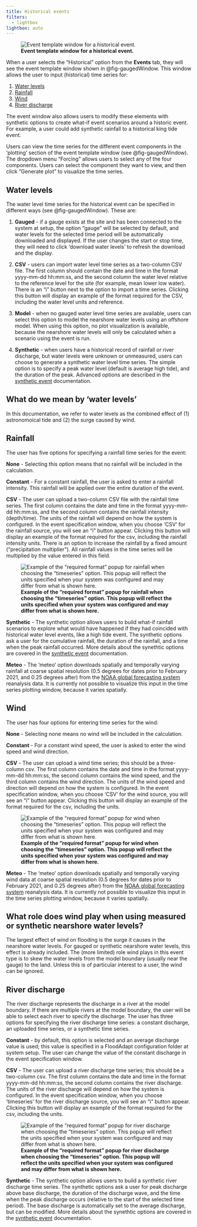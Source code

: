 ```yaml
---
title: Historical events
filters:
  - lightbox
lightbox: auto
---
```

<!-- ::: {.callout-tip}
## Watch our video - historical event using gauged water levels
Don't feel like reading? No problem! Check out our video about how to add a historical (gauged) event in FloodAdapt.
{{< video https://www.youtube.com/watch?v=Tq136q3Ke4o?rel=0 >}}
:::
-->
![**Event template window for a historical event.**](../../../_static/images/popup_gaugedEventWindow.jpg){#fig-gaugedWindow}

When a user selects the “Historical” option from the **Events** tab, they will see the event template window shown in @fig-gaugedWindow. This window allows the user to input (historical) time series for:

(1) [Water levels](#water-levels)
(2) [Rainfall](#rainfall)
(3) [Wind](#wind)
(4) [River discharge](#river-discharge)

The event window also allows users to modify these elements with synthetic options to create what-if event scenarios around a historic event. For example, a user could add synthetic rainfall to a historical king tide event.

Users can view the time series for the different event components in the 'plotting' section of the event template window (see @fig-gaugedWindow). The dropdown menu "Forcing" allows users to select any of the four components. Users can select the component they want to view, and then click "Generate plot" to visualize the time series.

## Water levels

The water level time series for the historical event can be specified in different ways (see @fig-gaugedWindow). These are:

1. **Gauged** - if a gauge exists at the site and has been connected to the system at setup, the option "gauge" will be selected by default, and water levels for the selected time period will be automatically downloaded and displayed. If the user changes the start or stop time, they will need to click 'download water levels' to refresh the download and the display.

2. **CSV** - users can import water level time series as a two-column CSV file. The first column should contain the date and time in the format yyyy-mm-dd hh:mm:ss, and the second column the water level relative to the reference level for the site (for example, mean lower low water). There is an "i" button next to the option to import a time series. Clicking this button will display an example of the format required for the CSV, including the water level units and reference.

3. **Model** - when no gauged water level time series are available, users can select this option to model the nearshore water levels using an offshore model. When using this option, no plot visualization is available, because the nearshore water levels will only be calculated when a scenario using the event is run.

4. **Synthetic** - when users have a historical record of rainfall or river discharge, but water levels were unknown or unmeasured, users can choose to generate a synthetic water level time series. The simple option is to specify a peak water level (default is average high tide), and the duration of the peak. Advanced options are described in the [synthetic event](../synthetic_events.qmd) documentation.

::: {.callout-note}
## What do we mean by 'water levels'
In this documentation, we refer to water levels as the combined effect of (1) astronomoical tide and (2) the surge caused by wind.
:::

<!--[**Example of the "required format" popup for water levels when choosing the "timeseries" option. This popup will reflect the units specified when your system was configured and may differ from what is shown here.**](../../../_static/images/events_waterLevel_TSformat.png){fig-align=left #fig-gaugedWindow_format}
-->
## Rainfall
The user has five options for specifying a rainfall time series for the event:

**None** - Selecting this option means that no rainfall will be included in the calculation.

**Constant** - For a constant rainfall, the user is asked to enter a rainfall intensity. This rainfall will be applied over the entire duration of the event.

**CSV** - The user can upload a two-column CSV file with the rainfall time series. The first column contains the date and time in the format yyyy-mm-dd hh:mm:ss, and the second column contains the rainfall intensity (depth/time). The units of the rainfall will depend on how the system is configured. In the event specification window, when you choose 'CSV' for the rainfall source, you will see an "i" button appear. Clicking this button will display an example of the format required for the csv, including the rainfall intensity units. There is an option to increase the rainfall by a fixed amount ("precipitation multiplier"). All rainfall values in the time series will be multiplied by the value entered in this field.

![**Example of the "required format" popup for rainfall when choosing the "timeseries" option. This popup will reflect the units specified when your system was configured and may differ from what is shown here.**](../../../_static/images/events_rainfall_TSformat.png){fig-align=left #fig-TS_rain}

**Synthetic** - The synthetic option allows users to build what-if rainfall scenarios to explore what would have happened if they had coincided with historical water level events, like a high tide event. The synthetic options ask a user for the cumulative rainfall, the duration of the rainfall, and a time when the peak rainfall occurred. More details about the synethtic options are covered in the [synthetic event](../synthetic_events.qmd) documentation.

**Meteo** - The 'meteo' option downloads spatially and temporally varying rainfall at coarse spatial resolution (0.5 degrees for dates prior to February 2021, and 0.25 degrees after) from the [NOAA global forecasting system](https://www.ncei.noaa.gov/products/weather-climate-models/global-forecast) reanalysis data. It is currently not possible to visualize this input in the time series plotting window, because it varies spatially.



## Wind
The user has four options for entering time series for the wind:

**None** - Selecting none means no wind will be included in the calculation.

**Constant** - For a constant wind speed, the user is asked to enter the wind speed and wind direction.

**CSV** - The user can upload a wind time series; this should be a three-column csv. The first column contains the date and time in the format yyyy-mm-dd hh:mm:ss, the second column contains the wind speed, and the third column contains the wind direction. The units of the wind speed and direction will depend on how the system is configured. In the event specification window, when you choose 'CSV' for the wind source, you will see an "i" button appear. Clicking this button will display an example of the format required for the csv, including the units.

![**Example of the "required format" popup for wind when choosing the "timeseries" option. This popup will reflect the units specified when your system was configured and may differ from what is shown here.**](../../../_static/images/events_wind_TSformat.png){fig-align=left #fig-TS_wind}

**Meteo** - The 'meteo' option downloads spatially and temporally varying wind data at coarse spatial resolution (0.5 degrees for dates prior to February 2021, and 0.25 degrees after) from the [NOAA global forecasting system](https://www.ncei.noaa.gov/products/weather-climate-models/global-forecast) reanalysis data. It is currently not possible to visualize this input in the time series plotting window, because it varies spatially.

::: {.callout-note}
## What role does wind play when using measured or synthetic nearshore water levels?
The largest effect of wind on flooding is the surge it causes in the nearshore water levels. For gauged or synthetic nearshore water levels, this effect is already included. The (more limited) role wind plays in this event type is to skew the water levels from the model boundary (usually near the gauge) to the land. Unless this is of particular interest to a user, the wind can be ignored.
:::

## River discharge
The river discharge represents the discharge in a river at the model boundary. If there are multiple rivers at the model boundary, the user will be able to select each river to specify the discharge. The user has three options for specifying the river discharge time series: a constant discharge, an uploaded time series, or a synthetic time series.

**Constant** - by default, this option is selected and an average discharge value is used; this value is specified in a FloodAdapt configuration folder at system setup. The user can change the value of the constant discharge in the event specification window.

**CSV** - The user can upload a river discharge time series; this should be a two-column csv. The first column contains the date and time in the format yyyy-mm-dd hh:mm:ss, the second column contains the river discharge. The units of the river discharge will depend on how the system is configured. In the event specification window, when you choose 'timeseries' for the river discharge source, you will see an "i" button appear. Clicking this button will display an example of the format required for the csv, including the units.

![**Example of the "required format" popup for river discharge when choosing the "timeseries" option. This popup will reflect the units specified when your system was configured and may differ from what is shown here.**](../../../_static/images/events_discharge_TSformat.png){fig-align=left #fig-TS_discharge}

**Synthetic** - The synthetic option allows users to build a synthetic river discharge time series. The synthetic options ask a user for peak discharge above base discharge, the duration of the discharge wave, and the time when the peak discharge occurs (relative to the start of the selected time period). The base discharge is automatically set to the average discharge, but can be modified. More details about the synethtic options are covered in the [synthetic event](../synthetic_events.qmd) documentation.

